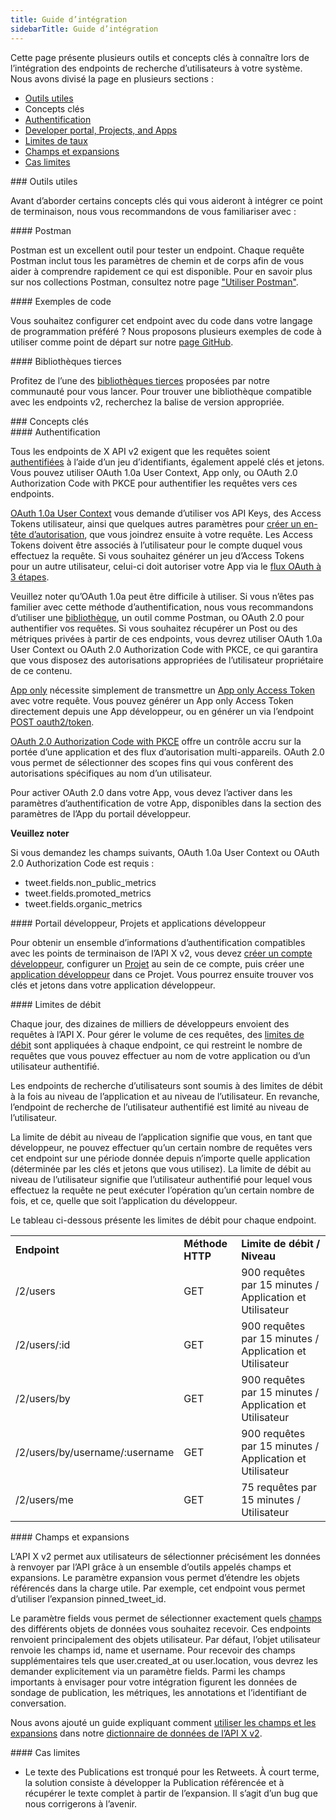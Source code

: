 ```yaml
---
title: Guide d’intégration
sidebarTitle: Guide d’intégration
---
```



Cette page présente plusieurs outils et concepts clés à connaître lors de l’intégration des endpoints de recherche d’utilisateurs à votre système. Nous avons divisé la page en plusieurs sections :

* [Outils utiles](#helpful)
* Concepts clés
* [Authentification](#authentication)
* [Developer portal, Projects, and Apps](#portal)
* [Limites de taux](#limits)
* [Champs et expansions](#fields)
* [Cas limites](#edge)

<div id="helpful-tools">
  ### Outils utiles
</div>

Avant d’aborder certains concepts clés qui vous aideront à intégrer ce point de terminaison, nous vous recommandons de vous familiariser avec :

<div id="postman">
  #### Postman
</div>

Postman est un excellent outil pour tester un endpoint. Chaque requête Postman inclut tous les paramètres de chemin et de corps afin de vous aider à comprendre rapidement ce qui est disponible. Pour en savoir plus sur nos collections Postman, consultez notre page [&quot;Utiliser Postman&quot;](/fr/tutorials/postman-getting-started). 

<div id="code-samples">
  #### Exemples de code
</div>

Vous souhaitez configurer cet endpoint avec du code dans votre langage de programmation préféré ? Nous proposons plusieurs exemples de code à utiliser comme point de départ sur notre [page GitHub](https://github.com/xdevplatform/Twitter-API-v2-sample-code).

<div id="third-party-libraries">
  #### Bibliothèques tierces
</div>

Profitez de l’une des [bibliothèques tierces](/fr/x-api/tools-and-libraries/overview) proposées par notre communauté pour vous lancer. Pour trouver une bibliothèque compatible avec les endpoints v2, recherchez la balise de version appropriée.

<div id="key-concepts">
  ### Concepts clés
</div>

<div id="authentication">
  #### Authentification
</div>

Tous les endpoints de X API v2 exigent que les requêtes soient [authentifiées](/fr/resources/fundamentals/authentication) à l’aide d’un jeu d’identifiants, également appelé clés et jetons. Vous pouvez utiliser OAuth 1.0a User Context, App only, ou OAuth 2.0 Authorization Code with PKCE pour authentifier les requêtes vers ces endpoints.

[OAuth 1.0a User Context](/fr/resources/fundamentals/authentication#oauth-1-0a-2) vous demande d’utiliser vos API Keys, des Access Tokens utilisateur, ainsi que quelques autres paramètres pour [créer un en-tête d’autorisation](/fr/resources/fundamentals/authentication#authorizing-a-request), que vous joindrez ensuite à votre requête. Les Access Tokens doivent être associés à l’utilisateur pour le compte duquel vous effectuez la requête. Si vous souhaitez générer un jeu d’Access Tokens pour un autre utilisateur, celui-ci doit autoriser votre App via le [flux OAuth à 3 étapes](https://developer-staging.x.com/resources/fundamentals/authentication/obtaining-user-access-tokens).

Veuillez noter qu’OAuth 1.0a peut être difficile à utiliser. Si vous n’êtes pas familier avec cette méthode d’authentification, nous vous recommandons d’utiliser une [bibliothèque](/fr/x-api/tools-and-libraries/overview), un outil comme Postman, ou OAuth 2.0 pour authentifier vos requêtes. Si vous souhaitez récupérer un Post ou des métriques privées à partir de ces endpoints, vous devrez utiliser OAuth 1.0a User Context ou OAuth 2.0 Authorization Code with PKCE, ce qui garantira que vous disposez des autorisations appropriées de l’utilisateur propriétaire de ce contenu.

[App only](/fr/resources/fundamentals/authentication#bearer-token-also-known-as-app-only) nécessite simplement de transmettre un [App only Access Token](/fr/resources/fundamentals/authentication#bearer-token-also-known-as-app-only) avec votre requête. Vous pouvez générer un App only Access Token directement depuis une App développeur, ou en générer un via l’endpoint [POST oauth2/token](/fr/resources/fundamentals/authentication#post-oauth2-token).

[OAuth 2.0 Authorization Code with PKCE](/fr/resources/fundamentals/authentication#oauth-2-0-authorization-code-flow-with-pkce-2) offre un contrôle accru sur la portée d’une application et des flux d’autorisation multi-appareils. OAuth 2.0 vous permet de sélectionner des scopes fins qui vous confèrent des autorisations spécifiques au nom d’un utilisateur.

Pour activer OAuth 2.0 dans votre App, vous devez l’activer dans les paramètres d’authentification de votre App, disponibles dans la section des paramètres de l’App du portail développeur.

**Veuillez noter**

Si vous demandez les champs suivants, OAuth 1.0a User Context ou OAuth 2.0 Authorization Code est requis :

* tweet.fields.non&#95;public&#95;metrics
* tweet.fields.promoted&#95;metrics
* tweet.fields.organic&#95;metrics

<div id="developer-portal-projects-and-developer-apps">
  #### Portail développeur, Projets et applications développeur
</div>

Pour obtenir un ensemble d’informations d’authentification compatibles avec les points de terminaison de l’API X v2, vous devez [créer un compte développeur](https://developer.x.com/en/portal/petition/essential/basic-info), configurer un [Projet](/fr/resources/fundamentals/projects) au sein de ce compte, puis créer une [application développeur](/fr/resources/fundamentals/developer-apps) dans ce Projet. Vous pourrez ensuite trouver vos clés et jetons dans votre application développeur. 
 

<div id="rate-limits">
  #### Limites de débit
</div>

Chaque jour, des dizaines de milliers de développeurs envoient des requêtes à l’API X. Pour gérer le volume de ces requêtes, des [limites de débit](/fr/x-api/fundamentals/rate-limits) sont appliquées à chaque endpoint, ce qui restreint le nombre de requêtes que vous pouvez effectuer au nom de votre application ou d’un utilisateur authentifié.

Les endpoints de recherche d’utilisateurs sont soumis à des limites de débit à la fois au niveau de l’application et au niveau de l’utilisateur. En revanche, l’endpoint de recherche de l’utilisateur authentifié est limité au niveau de l’utilisateur.

La limite de débit au niveau de l’application signifie que vous, en tant que développeur, ne pouvez effectuer qu’un certain nombre de requêtes vers cet endpoint sur une période donnée depuis n’importe quelle application (déterminée par les clés et jetons que vous utilisez). La limite de débit au niveau de l’utilisateur signifie que l’utilisateur authentifié pour lequel vous effectuez la requête ne peut exécuter l’opération qu’un certain nombre de fois, et ce, quelle que soit l’application du développeur.

Le tableau ci-dessous présente les limites de débit pour chaque endpoint.

|     |     |     |
| :--- | :--- | :--- |
| **Endpoint** | **Méthode HTTP** | **Limite de débit / Niveau** |
| /2/users | GET | 900 requêtes par 15 minutes / Application et Utilisateur |
| /2/users/:id | GET | 900 requêtes par 15 minutes / Application et Utilisateur |
| /2/users/by | GET | 900 requêtes par 15 minutes / Application et Utilisateur |
| /2/users/by/username/:username | GET | 900 requêtes par 15 minutes / Application et Utilisateur |
| /2/users/me | GET | 75 requêtes par 15 minutes / Utilisateur |

<div id="fields-and-expansions">
  #### Champs et expansions
</div>

L’API X v2 permet aux utilisateurs de sélectionner précisément les données à renvoyer par l’API grâce à un ensemble d’outils appelés champs et expansions. Le paramètre expansion vous permet d’étendre les objets référencés dans la charge utile. Par exemple, cet endpoint vous permet d’utiliser l’expansion pinned&#95;tweet&#95;id.

Le paramètre fields vous permet de sélectionner exactement quels [champs](/fr/x-api/fundamentals/fields) des différents objets de données vous souhaitez recevoir. Ces endpoints renvoient principalement des objets utilisateur. Par défaut, l’objet utilisateur renvoie les champs id, name et username. Pour recevoir des champs supplémentaires tels que user.created&#95;at ou user.location, vous devrez les demander explicitement via un paramètre fields. Parmi les champs importants à envisager pour votre intégration figurent les données de sondage de publication, les métriques, les annotations et l’identifiant de conversation.

Nous avons ajouté un guide expliquant comment [utiliser les champs et les expansions](/fr/x-api/fundamentals/data-dictionary#how-to-use-fields-and-expansions) dans notre [dictionnaire de données de l’API X v2](/fr/x-api/fundamentals/data-dictionary).

<div id="edge-cases">
  #### Cas limites
</div>

* Le texte des Publications est tronqué pour les Retweets. À court terme, la solution consiste à développer la Publication référencée et à récupérer le texte complet à partir de l’expansion. Il s’agit d’un bug que nous corrigerons à l’avenir.